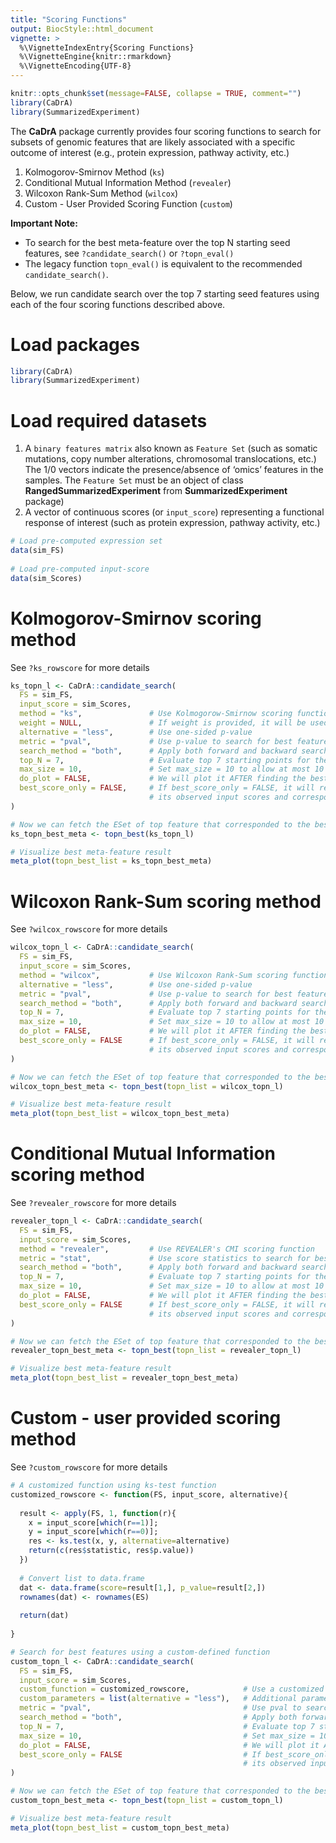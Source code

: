 ```yaml
---
title: "Scoring Functions"
output: BiocStyle::html_document
vignette: >
  %\VignetteIndexEntry{Scoring Functions}
  %\VignetteEngine{knitr::rmarkdown}
  %\VignetteEncoding{UTF-8}
---
```


```r
knitr::opts_chunk$set(message=FALSE, collapse = TRUE, comment="")
library(CaDrA)
library(SummarizedExperiment)
```

The **CaDrA** package currently provides four scoring functions to search for subsets of genomic features that are likely associated with a specific outcome of interest (e.g., protein expression, pathway activity, etc.)

1. Kolmogorov-Smirnov Method (`ks`)
2. Conditional Mutual Information Method (`revealer`)
3. Wilcoxon Rank-Sum Method (`wilcox`)
4. Custom - User Provided Scoring Function (`custom`)

**Important Note:**

- To search for the best meta-feature over the top N starting seed features, see `?candidate_search()` or `?topn_eval()`
- The legacy function `topn_eval()` is equivalent to the recommended `candidate_search()`.

Below, we run candidate search over the top 7 starting seed features using each of the four scoring functions described above.

# Load packages

```r
library(CaDrA)
library(SummarizedExperiment)
```

# Load required datasets

1. A `binary features matrix` also known as `Feature Set` (such as somatic mutations, copy number alterations, chromosomal translocations, etc.) The 1/0 vectors indicate the presence/absence of ‘omics’ features in the samples. The `Feature Set` must be an object of class **RangedSummarizedExperiment** from **SummarizedExperiment** package) 
2. A vector of continuous scores (or `input_score`) representing a functional response of interest (such as protein expression, pathway activity, etc.)

```r

# Load pre-computed expression set
data(sim_FS)
 
# Load pre-computed input-score
data(sim_Scores)

```

# Kolmogorov-Smirnov scoring method 

See `?ks_rowscore` for more details

```r

ks_topn_l <- CaDrA::candidate_search(
  FS = sim_FS,
  input_score = sim_Scores,
  method = "ks",               # Use Kolmogorow-Smirnow scoring function 
  weight = NULL,               # If weight is provided, it will be used to perform a weighted-KS test
  alternative = "less",        # Use one-sided p-value
  metric = "pval",             # Use p-value to search for best feature
  search_method = "both",      # Apply both forward and backward search
  top_N = 7,                   # Evaluate top 7 starting points for the search
  max_size = 10,               # Set max_size = 10 to allow at most 10 features in meta-feature
  do_plot = FALSE,             # We will plot it AFTER finding the best hits
  best_score_only = FALSE,     # If best_score_only = FALSE, it will return meta-feature Eset, 
                               # its observed input scores and corresponding best score
)

# Now we can fetch the ESet of top feature that corresponded to the best scores over the top N search
ks_topn_best_meta <- topn_best(ks_topn_l)

# Visualize best meta-feature result
meta_plot(topn_best_list = ks_topn_best_meta)

```

# Wilcoxon Rank-Sum scoring method 

See `?wilcox_rowscore` for more details

```r

wilcox_topn_l <- CaDrA::candidate_search(
  FS = sim_FS,
  input_score = sim_Scores,
  method = "wilcox",           # Use Wilcoxon Rank-Sum scoring function
  alternative = "less",        # Use one-sided p-value
  metric = "pval",             # Use p-value to search for best feature
  search_method = "both",      # Apply both forward and backward search
  top_N = 7,                   # Evaluate top 7 starting points for the search
  max_size = 10,               # Set max_size = 10 to allow at most 10 features in meta-feature
  do_plot = FALSE,             # We will plot it AFTER finding the best hits
  best_score_only = FALSE      # If best_score_only = FALSE, it will return meta-feature Eset, 
                               # its observed input scores and corresponding best score
)

# Now we can fetch the ESet of top feature that corresponded to the best scores over the top N search
wilcox_topn_best_meta <- topn_best(topn_list = wilcox_topn_l)

# Visualize best meta-feature result
meta_plot(topn_best_list = wilcox_topn_best_meta)

```

# Conditional Mutual Information scoring method 

See `?revealer_rowscore` for more details

```r

revealer_topn_l <- CaDrA::candidate_search(
  FS = sim_FS,
  input_score = sim_Scores,
  method = "revealer",         # Use REVEALER's CMI scoring function
  metric = "stat",             # Use score statistics to search for best feature
  search_method = "both",      # Apply both forward and backward search
  top_N = 7,                   # Evaluate top 7 starting points for the search
  max_size = 10,               # Set max_size = 10 to allow at most 10 features in meta-feature
  do_plot = FALSE,             # We will plot it AFTER finding the best hits
  best_score_only = FALSE      # If best_score_only = FALSE, it will return meta-feature Eset, 
                               # its observed input scores and corresponding best score
)

# Now we can fetch the ESet of top feature that corresponded to the best scores over the top N search
revealer_topn_best_meta <- topn_best(topn_list = revealer_topn_l)

# Visualize best meta-feature result
meta_plot(topn_best_list = revealer_topn_best_meta)

```

# Custom - user provided scoring method

See `?custom_rowscore` for more details

```r

# A customized function using ks-test function
customized_rowscore <- function(FS, input_score, alternative){
  
  result <- apply(FS, 1, function(r){ 
    x = input_score[which(r==1)]; 
    y = input_score[which(r==0)];
    res <- ks.test(x, y, alternative=alternative)
    return(c(res$statistic, res$p.value))
  })
  
  # Convert list to data.frame
  dat <- data.frame(score=result[1,], p_value=result[2,])
  rownames(dat) <- rownames(ES)
  
  return(dat)
  
}

# Search for best features using a custom-defined function
custom_topn_l <- CaDrA::candidate_search(
  FS = sim_FS,
  input_score = sim_Scores,
  custom_function = customized_rowscore,            # Use a customized scoring function
  custom_parameters = list(alternative = "less"),   # Additional parameters to pass to custom_function
  metric = "pval",                                  # Use pval to search for best feature
  search_method = "both",                           # Apply both forward and backward search
  top_N = 7,                                        # Evaluate top 7 starting points for the search
  max_size = 10,                                    # Set max_size = 10 to allow at most 10 features in meta-feature
  do_plot = FALSE,                                  # We will plot it AFTER finding the best hits
  best_score_only = FALSE                           # If best_score_only = FALSE, it will return meta-feature Eset, 
                                                    # its observed input scores and corresponding best score
)

# Now we can fetch the ESet of top feature that corresponded to the best scores over the top N search
custom_topn_best_meta <- topn_best(topn_list = custom_topn_l)

# Visualize best meta-feature result
meta_plot(topn_best_list = custom_topn_best_meta)

```

